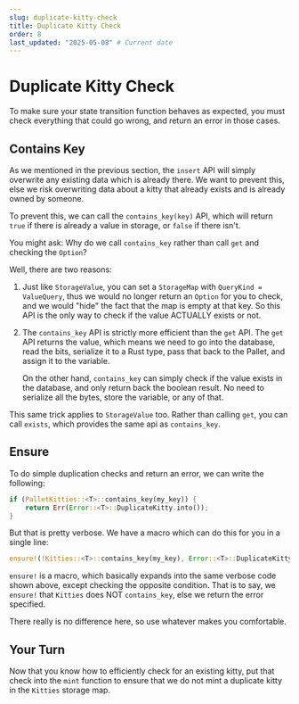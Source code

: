 ```yaml
---
slug: duplicate-kitty-check
title: Duplicate Kitty Check
order: 8
last_updated: "2025-05-08" # Current date
---
```


# Duplicate Kitty Check

To make sure your state transition function behaves as expected, you must check everything that could go wrong, and return an error in those cases.

## Contains Key

As we mentioned in the previous section, the `insert` API will simply overwrite any existing data which is already there. We want to prevent this, else we risk overwriting data about a kitty that already exists and is already owned by someone.

To prevent this, we can call the `contains_key(key)` API, which will return `true` if there is already a value in storage, or `false` if there isn't.

You might ask: Why do we call `contains_key` rather than call `get` and checking the `Option`?

Well, there are two reasons:

1. Just like `StorageValue`, you can set a `StorageMap` with `QueryKind = ValueQuery`, thus we would no longer return an `Option` for you to check, and we would "hide" the fact that the map is empty at that key. So this API is the only way to check if the value ACTUALLY exists or not.
2. The `contains_key` API is strictly more efficient than the `get` API. The `get` API returns the value, which means we need to go into the database, read the bits, serialize it to a Rust type, pass that back to the Pallet, and assign it to the variable.

   On the other hand, `contains_key` can simply check if the value exists in the database, and only return back the boolean result. No need to serialize all the bytes, store the variable, or any of that.

This same trick applies to `StorageValue` too. Rather than calling `get`, you can call `exists`, which provides the same api as `contains_key`.

## Ensure

To do simple duplication checks and return an error, we can write the following:

```rust
if (PalletKitties::<T>::contains_key(my_key)) {
	return Err(Error::<T>::DuplicateKitty.into());
}
```

But that is pretty verbose. We have a macro which can do this for you in a single line:

```rust
ensure!(!Kitties::<T>::contains_key(my_key), Error::<T>::DuplicateKitty);
```

`ensure!` is a macro, which basically expands into the same verbose code shown above, except checking the opposite condition. That is to say, we `ensure!` that `Kitties` does NOT `contains_key`, else we return the error specified.

There really is no difference here, so use whatever makes you comfortable.

## Your Turn

Now that you know how to efficiently check for an existing kitty, put that check into the `mint` function to ensure that we do not mint a duplicate kitty in the `Kitties` storage map.
